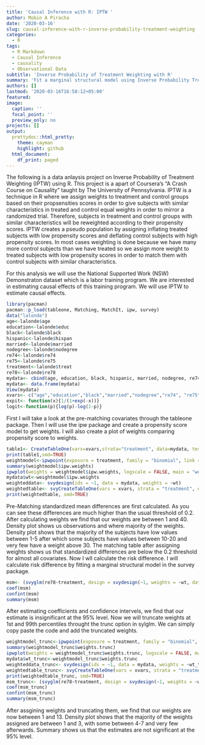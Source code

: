 ```yaml
---
title: 'Causal Inference with R: IPTW '
author: Mobin A Piracha
date: '2020-03-16'
slug: causal-inference-with-r-inverse-probability-treatment-weighting
categories:
  - R
tags:
  - R Markdown
  - Causal Inference
  - causality
  - Observational Data
subtitle: 'Inverse Probability of Treatment Weighting with R'
summary: 'Fit a marginal structural model using Inverse Probability Treatment Weighting'
authors: []
lastmod: '2020-03-16T16:58:12+05:00'
featured: 
image: 
  caption: ''
  focal_point: ''
  preview_only: no
projects: []
output:
  prettydoc::html_pretty:
    theme: cayman
    highlight: github
  html_document:
    df_print: paged
---
```


The following is a data anlaysis project on Inverse Probability of Treatment Weighting (IPTW) using R. This project is a apart of Coursera's "A Crash Course on Causality" taught by The University of Pennsylvania. IPTW is a technique in R where we assign weights to treatment and control groups based on their propsensities scores in order to give subjects with similar characteristics in treated and control equal weights in order to mirror a randomized trial. Therefore, subjects in treatment and control groups with similar characteristics will be reweighted according to their propensity scores. IPTW creates a pseudo population by assigning inflating treated subjects with low propensity scores and deflating control subjects with high propensity scores. In most cases weighting is done because we have many more control subjects than we have treated so we assign more weight to treated subjects with low propensity scores in order to match them with control subjects with similar characteristics. 

For this analysis we will use the National Supported Work (NSW) Demonstraton dataset which is a labor training program. We are interested in estimating causal effects of this training program. We will use IPTW to estimate causal effects. 

```r
library(pacman)
pacman::p_load(tableone, Matching, MatchIt, ipw, survey) 
data("lalonde")
age<-lalonde$age
education<-lalonde$educ
black<-lalonde$black
hispanic<-lalonde$hispan
married<-lalonde$married
nodegree<-lalonde$nodegree
re74<-lalonde$re74
re75<-lalonde$re75
treatment<-lalonde$treat
re78<-lalonde$re78
mydata<- cbind(age, education, black, hispanic, married, nodegree, re74, re75, treatment, re78)
mydata<- data.frame(mydata)
View(mydata)
xvars<- c("age","education","black","married","nodegree","re74", "re75")
expit<- function(x){1/(1+exp(-x))}
logit<-function(p){log(p)-log(1-p)}
```

First I will take a look at the pre-matching covariates through the tableone package. Then I will use the ipw package and create a propensity score model to get weights. I will also create a plot of weights comparing propensity score to weights.    

```r
table1<- CreateTableOne(vars=xvars,strata="treatment", data=mydata, test=FALSE)
print(table1,smd=TRUE)
weightmodel<-ipwpoint(exposure = treatment, family = "binomial", link = "logit", denominator = ~ age+education+black+hispanic+married+nodegree+re74+re75, data = mydata)
summary(weightmodel$ipw.weights)
ipwplot(weights = weightmodel$ipw.weights, logscale = FALSE, main = "weights", xlim = c(0, 41))
mydata$wt<-weightmodel$ipw.weights
weighteddata<- svydesign(ids = ~1, data = mydata, weights = ~wt)
weightedtable<- svyCreateTableOne(vars = xvars, strata = "treatment", data = weighteddata, test = FALSE)
print(weightedtable, smd=TRUE)
```

Pre-Matching standardized mean differences are first calculated. As you can see these differences are much higher than the usual threshold of 0.2. After calculating weights we find that our weights are between 1 and 40. Density plot shows us observations and where majority of the weights. Density plot shows that the majority of the subjects have low values between 1-5 after which some subjects have values between 10-20 and very few have a weight above 30. The matching table after assigning weights shows us that standardized differences are below the 0.2 threshold for almost all covariates. 
Now I wll calculate the risk difference. I will calculate risk difference by fitting a marginal structural model in the survey package. 

```r
msm<- (svyglm(re78~treatment, design = svydesign(~1, weights = ~wt, data = mydata)))
coef(msm)
confint(msm)
summary(msm)
```

After estimating coefficients and confidence intervels, we find that our estimate is insignificant at the 95% level. Now we will truncate weights at 1st and 99th percentiles throught the trunc option in sylglm. We can simply copy paste the code and add the truncated weights. 

```r
weightmodel_trunc<-ipwpoint(exposure = treatment, family = "binomial", link = "logit", denominator = ~ age+education+black+hispanic+married+nodegree+re74+re75, data = mydata, trunc = 0.01)
summary(weightmodel_trunc$weights.trunc)
ipwplot(weights = weightmodel_trunc$weights.trunc, logscale = FALSE, main = "weights", xlim = c(0, 13))
mydata$wt_trunc<-weightmodel_trunc$weights.trunc
weighteddata_trunc<- svydesign(ids = ~1, data = mydata, weights = ~wt_trunc)
weightedtable_trunc<- svyCreateTableOne(vars = xvars, strata = "treatment", data = weighteddata_trunc, test = FALSE)
print(weightedtable_trunc, smd=TRUE)
msm_trunc<- (svyglm(re78~treatment, design = svydesign(~1, weights = ~wt_trunc, data = mydata)))
coef(msm_trunc)
confint(msm_trunc)
summary(msm_trunc)
```

After assgining weights and truncating them, we find that our weights are now between 1 and 13. Density plot shows that the majority of the weights assigned are between 1 and 3, with some between 4-7 and very few afterwards. Summary shows us that the estimates are not significant at the 95% level.


